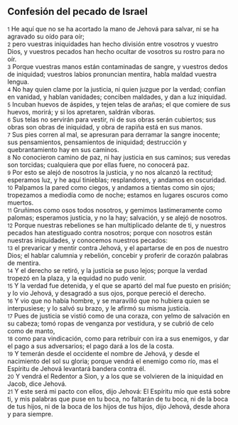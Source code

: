 == Confesión del pecado de Israel ==

{{anchor|1}} <small>1</small> He aquí que no se ha acortado la mano de Jehová para salvar, ni se ha agravado su oído para oír;<br>
{{anchor|2}} <small>2</small> pero vuestras iniquidades han hecho división entre vosotros y vuestro Dios, y vuestros pecados han hecho ocultar de vosotros su rostro para no oír.<br>
{{anchor|3}} <small>3</small> Porque vuestras manos están contaminadas de sangre, y vuestros dedos de iniquidad; vuestros labios pronuncian mentira, habla maldad vuestra lengua.<br>
{{anchor|4}} <small>4</small> No hay quien clame por la justicia, ni quien juzgue por la verdad; confían en vanidad, y hablan vanidades; conciben maldades, y dan a luz iniquidad.<br>
{{anchor|5}} <small>5</small> Incuban huevos de áspides, y tejen telas de arañas; el que comiere de sus huevos, morirá; y si los apretaren, saldrán víboras.<br>
{{anchor|6}} <small>6</small> Sus telas no servirán para vestir, ni de sus obras serán cubiertos; sus obras son obras de iniquidad, y obra de rapiña está en sus manos.<br>
{{anchor|7}} <small>7</small> Sus pies corren al mal, se apresuran para derramar la sangre inocente; sus pensamientos, pensamientos de iniquidad; destrucción y quebrantamiento hay en sus caminos.<br>
{{anchor|8}} <small>8</small> No conocieron camino de paz, ni hay justicia en sus caminos; sus veredas son torcidas; cualquiera que por ellas fuere, no conocerá paz.<br>
{{anchor|9}} <small>9</small> Por esto se alejó de nosotros la justicia, y no nos alcanzó la rectitud; esperamos luz, y he aquí tinieblas; resplandores, y andamos en oscuridad.<br>
{{anchor|10}} <small>10</small> Palpamos la pared como ciegos, y andamos a tientas como sin ojos; tropezamos a mediodía como de noche; estamos en lugares oscuros como muertos.<br>
{{anchor|11}} <small>11</small> Gruñimos como osos todos nosotros, y gemimos lastimeramente como palomas; esperamos justicia, y no la hay; salvación, y se alejó de nosotros.<br>
{{anchor|12}} <small>12</small> Porque nuestras rebeliones se han multiplicado delante de ti, y nuestros pecados han atestiguado contra nosotros; porque con nosotros están nuestras iniquidades, y conocemos nuestros pecados:<br>
{{anchor|13}} <small>13</small> el prevaricar y mentir contra Jehová, y el apartarse de en pos de nuestro Dios; el hablar calumnia y rebelión, concebir y proferir de corazón palabras de mentira.<br>
{{anchor|14}} <small>14</small> Y el derecho se retiró, y la justicia se puso lejos; porque la verdad tropezó en la plaza, y la equidad no pudo venir.<br>
{{anchor|15}} <small>15</small> Y la verdad fue detenida, y el que se apartó del mal fue puesto en prisión; y lo vio Jehová, y desagradó a sus ojos, porque pereció el derecho.<br>
{{anchor|16}} <small>16</small> Y vio que no había hombre, y se maravilló que no hubiera quien se interpusiese; y lo salvó su brazo, y le afirmó su misma justicia.<br>
{{anchor|17}} <small>17</small> Pues de justicia se vistió como de una coraza, con yelmo de salvación en su cabeza; tomó ropas de venganza por vestidura, y se cubrió de celo como de manto,<br>
{{anchor|18}} <small>18</small> como para vindicación, como para retribuir con ira a sus enemigos, y dar el pago a sus adversarios; el pago dará a los de la costa.<br>
{{anchor|19}} <small>19</small> Y temerán desde el occidente el nombre de Jehová, y desde el nacimiento del sol su gloria; porque vendrá el enemigo como río, mas el Espíritu de Jehová levantará bandera contra él.<br>
{{anchor|20}} <small>20</small> Y vendrá el Redentor a Sion, y a los que se volvieren de la iniquidad en Jacob, dice Jehová.<br>
{{anchor|21}} <small>21</small> Y este será mi pacto con ellos, dijo Jehová: El Espíritu mío que está sobre ti, y mis palabras que puse en tu boca, no faltarán de tu boca, ni de la boca de tus hijos, ni de la boca de los hijos de tus hijos, dijo Jehová, desde ahora y para siempre.<br>
